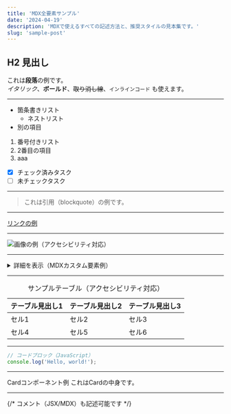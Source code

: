 ```yaml
---
title: 'MDX全要素サンプル'
date: '2024-04-19'
description: 'MDXで使えるすべての記述方法と、推奨スタイルの見本集です。'
slug: 'sample-post'
---
```


## H2 見出し

これは**段落**の例です。  
_イタリック_、**ボールド**、~~取り消し線~~、`インラインコード` も使えます。

---

- 箇条書きリスト
  - ネストリスト
- 別の項目

1. 番号付きリスト
2. 2番目の項目
3. aaa

- [x] チェック済みタスク
- [ ] 未チェックタスク

---

> これは引用（blockquote）の例です。

---

[リンクの例](https://example.com)

---

![画像の例（アクセシビリティ対応）](https://placehold.jp/300x100.png "サンプル画像")

---

<details>
<summary>詳細を表示（MDXカスタム要素例）</summary>
ここはdetailsタグの中身です。
</details>

---

<table>
  <caption>サンプルテーブル（アクセシビリティ対応）</caption>
  <thead>
    <tr>
      <th scope="col">テーブル見出し1</th>
      <th scope="col">テーブル見出し2</th>
      <th scope="col">テーブル見出し3</th>
    </tr>
  </thead>
  <tbody>
    <tr>
      <td>セル1</td>
      <td>セル2</td>
      <td>セル3</td>
    </tr>
    <tr>
      <td>セル4</td>
      <td>セル5</td>
      <td>セル6</td>
    </tr>
  </tbody>
</table>

---

```js
// コードブロック（JavaScript）
console.log('Hello, world!');
```

---

<Card className="my-6">
  <CardHeader>
    <CardTitle>Cardコンポーネント例</CardTitle>
  </CardHeader>
  <CardContent>これはCardの中身です。</CardContent>
</Card>

---

{/* コメント（JSX/MDX）も記述可能です */}
